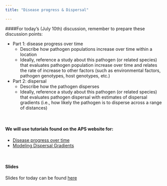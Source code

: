 ```yaml
---
title: "Disease progress & Dispersal"

---
```


####For today's (July 10th) discussion, remember to prepare these discussion points:  

+ Part 1: disease progress over time
    * Describe how pathogen populations increase over time within a location  
    * Ideally, reference a study about this pathogen (or related species) that evaluates pathogen population increase over time and relates the rate of increase to other factors (such as environmental factors, pathogen genotypes, host genotypes, etc.)  
+ Part 2: dispersal
    * Describe how the pathogen disperses
    * Ideally, reference a study about this pathogen (or related species) that evaluates pathogen   dispersal with estimates of dispersal gradients (i.e., how likely the pathogen is to disperse across a range of distances)  

\  


#### We will use tutorials found on the APS website for:  
+ [Disease progress over time](http://www.apsnet.org/edcenter/advanced/topics/EcologyAndEpidemiologyInR/DiseaseProgress/Pages/default.aspx)  
+ [Modeling Dispersal Gradients](http://www.apsnet.org/edcenter/advanced/topics/EcologyAndEpidemiologyInR/ModelingDispersalGradients/Pages/default.aspx)  

\  

#### Slides
Slides for today can be found [here](Powerpoints/Day3.pdf)